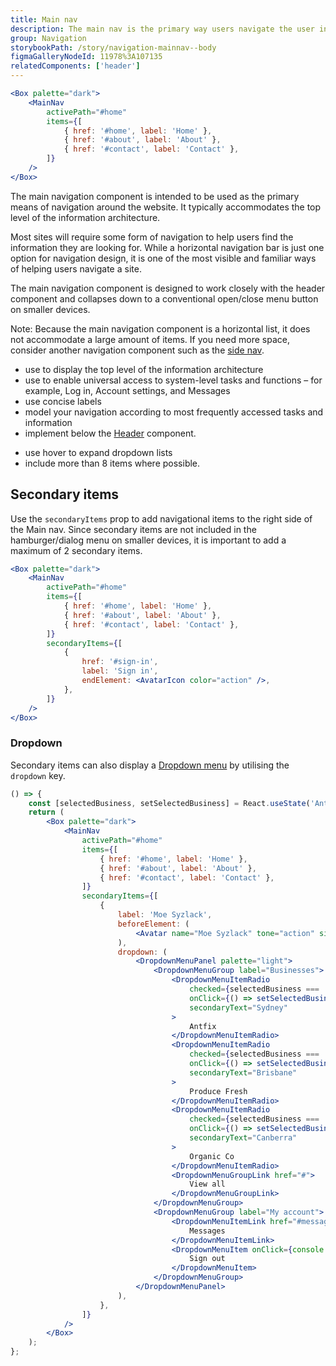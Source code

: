 ```yaml
---
title: Main nav
description: The main nav is the primary way users navigate the user interface. It is consistently visible throughout the service.
group: Navigation
storybookPath: /story/navigation-mainnav--body
figmaGalleryNodeId: 11978%3A107135
relatedComponents: ['header']
---
```


```jsx live
<Box palette="dark">
	<MainNav
		activePath="#home"
		items={[
			{ href: '#home', label: 'Home' },
			{ href: '#about', label: 'About' },
			{ href: '#contact', label: 'Contact' },
		]}
	/>
</Box>
```

The main navigation component is intended to be used as the primary means of navigation around the website. It typically accommodates the top level of the information architecture.

Most sites will require some form of navigation to help users find the information they are looking for. While a horizontal navigation bar is just one option for navigation design, it is one of the most visible and familiar ways of helping users navigate a site.

The main navigation component is designed to work closely with the header component and collapses down to a conventional open/close menu button on smaller devices.

Note: Because the main navigation component is a horizontal list, it does not accommodate a large amount of items. If you need more space, consider another navigation component such as the [side nav](/components/side-nav).

<DoHeading />

- use to display the top level of the information architecture
- use to enable universal access to system-level tasks and functions – for example, Log in, Account settings, and Messages
- use concise labels
- model your navigation according to most frequently accessed tasks and information
- implement below the [Header](/components/header) component.

<DontHeading />

- use hover to expand dropdown lists
- include more than 8 items where possible.

## Secondary items

Use the `secondaryItems` prop to add navigational items to the right side of the Main nav. Since secondary items are not included in the hamburger/dialog menu on smaller devices, it is important to add a maximum of 2 secondary items.

```jsx live
<Box palette="dark">
	<MainNav
		activePath="#home"
		items={[
			{ href: '#home', label: 'Home' },
			{ href: '#about', label: 'About' },
			{ href: '#contact', label: 'Contact' },
		]}
		secondaryItems={[
			{
				href: '#sign-in',
				label: 'Sign in',
				endElement: <AvatarIcon color="action" />,
			},
		]}
	/>
</Box>
```

### Dropdown

Secondary items can also display a [Dropdown menu](/components/dropdown-menu) by utilising the `dropdown` key.

```jsx live
() => {
	const [selectedBusiness, setSelectedBusiness] = React.useState('Antfix');
	return (
		<Box palette="dark">
			<MainNav
				activePath="#home"
				items={[
					{ href: '#home', label: 'Home' },
					{ href: '#about', label: 'About' },
					{ href: '#contact', label: 'Contact' },
				]}
				secondaryItems={[
					{
						label: 'Moe Syzlack',
						beforeElement: (
							<Avatar name="Moe Syzlack" tone="action" size="md" />
						),
						dropdown: (
							<DropdownMenuPanel palette="light">
								<DropdownMenuGroup label="Businesses">
									<DropdownMenuItemRadio
										checked={selectedBusiness === 'Antfix'}
										onClick={() => setSelectedBusiness('Antfix')}
										secondaryText="Sydney"
									>
										Antfix
									</DropdownMenuItemRadio>
									<DropdownMenuItemRadio
										checked={selectedBusiness === 'Produce Fresh'}
										onClick={() => setSelectedBusiness('Produce Fresh')}
										secondaryText="Brisbane"
									>
										Produce Fresh
									</DropdownMenuItemRadio>
									<DropdownMenuItemRadio
										checked={selectedBusiness === 'Organic Co'}
										onClick={() => setSelectedBusiness('Organic Co')}
										secondaryText="Canberra"
									>
										Organic Co
									</DropdownMenuItemRadio>
									<DropdownMenuGroupLink href="#">
										View all
									</DropdownMenuGroupLink>
								</DropdownMenuGroup>
								<DropdownMenuGroup label="My account">
									<DropdownMenuItemLink href="#messages" icon={EmailIcon}>
										Messages
									</DropdownMenuItemLink>
									<DropdownMenuItem onClick={console.log} icon={ExitIcon}>
										Sign out
									</DropdownMenuItem>
								</DropdownMenuGroup>
							</DropdownMenuPanel>
						),
					},
				]}
			/>
		</Box>
	);
};
```
